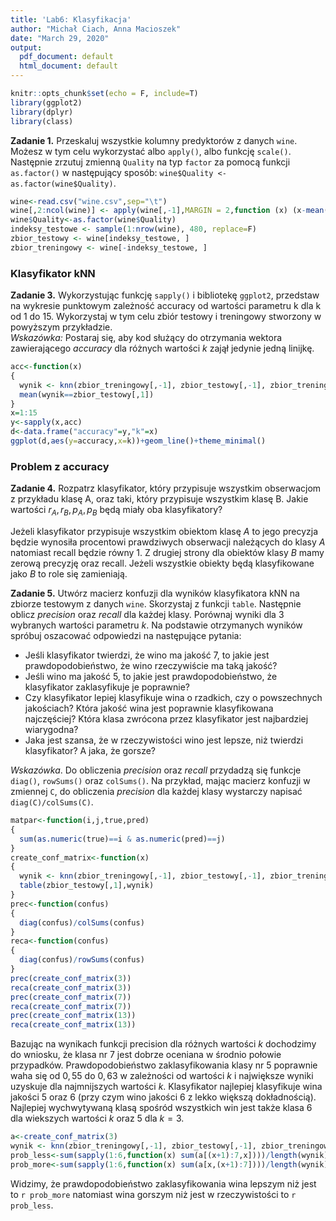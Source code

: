 ```yaml
---
title: 'Lab6: Klasyfikacja'
author: "Michał Ciach, Anna Macioszek"
date: "March 29, 2020"
output:
  pdf_document: default
  html_document: default
---
```


```r
knitr::opts_chunk$set(echo = F, include=T)
library(ggplot2)
library(dplyr)
library(class)
```


**Zadanie 1.** Przeskaluj wszystkie kolumny predyktorów z danych `wine`. Możesz w tym celu wykorzystać albo `apply()`, albo funkcję `scale()`. Następnie zrzutuj zmienną `Quality` na typ `factor` za pomocą funkcji `as.factor()` w następujący sposób: `wine$Quality <- as.factor(wine$Quality)`. 

```r
wine<-read.csv("wine.csv",sep="\t")
wine[,2:ncol(wine)] <- apply(wine[,-1],MARGIN = 2,function (x) (x-mean(x))/sd(x))
wine$Quality<-as.factor(wine$Quality)
indeksy_testowe <- sample(1:nrow(wine), 480, replace=F)
zbior_testowy <- wine[indeksy_testowe, ]
zbior_treningowy <- wine[-indeksy_testowe, ]
```


### Klasyfikator kNN



**Zadanie 3.** Wykorzystując funkcję `sapply()` i bibliotekę `ggplot2`, przedstaw na wykresie punktowym zależność accuracy od wartości parametru k dla k od 1 do 15. Wykorzystaj w tym celu zbiór testowy i treningowy stworzony w powyższym przykładzie.  
*Wskazówka:* Postaraj się, aby kod służący do otrzymania wektora zawierającego *accuracy* dla różnych wartości $k$ zajął jedynie jedną linijkę. 
```r
acc<-function(x)
{
  wynik <- knn(zbior_treningowy[,-1], zbior_testowy[,-1], zbior_treningowy[,1], k=x)
  mean(wynik==zbior_testowy[,1])
}
x=1:15
y<-sapply(x,acc)
d<-data.frame("accuracy"=y,"k"=x)
ggplot(d,aes(y=accuracy,x=k))+geom_line()+theme_minimal()

```


### Problem z accuracy


**Zadanie 4.** Rozpatrz klasyfikator, który przypisuje wszystkim obserwacjom z przykładu klasę A, oraz taki, który przypisuje wszystkim klasę B. Jakie wartości $r_A, r_B, p_A, p_B$ będą miały oba klasyfikatory?\par \vspace{1cm}
Jeżeli klasyfikator przypisuje wszystkim obiektom klasę $A$ to jego precyzja będzie wynosiła procentowi prawdziwych obserwacji należących do klasy $A$ natomiast recall będzie równy $1$. Z drugiej strony dla obiektów klasy $B$ mamy zerową precyzję oraz recall. Jeżeli wszystkie obiekty będą klasyfikowane jako $B$ to role się zamieniają.

**Zadanie 5.** Utwórz macierz konfuzji dla wyników klasyfikatora kNN na zbiorze testowym z danych `wine`. Skorzystaj z funkcji `table`. Następnie oblicz *precision* oraz *recall* dla każdej klasy. Porównaj wyniki dla 3 wybranych wartości parametru $k$. Na podstawie otrzymanych wyników spróbuj oszacować odpowiedzi na następujące pytania:

  * Jeśli klasyfikator twierdzi, że wino ma jakość 7, to jakie jest prawdopodobieństwo, że wino rzeczywiście ma taką jakość?
  * Jeśli wino ma jakość 5, to jakie jest prawdopodobieństwo, że klasyfikator zaklasyfikuje je poprawnie?
  * Czy klasyfikator lepiej klasyfikuje wina o rzadkich, czy o powszechnych jakościach? Która jakość wina jest poprawnie klasyfikowana najczęściej? Która klasa zwrócona przez klasyfikator jest najbardziej wiarygodna? 
  * Jaka jest szansa, że w rzeczywistości wino jest lepsze, niż twierdzi klasyfikator? A jaka, że gorsze?

*Wskazówka*. Do obliczenia *precision* oraz *recall* przydadzą się funkcje `diag()`, `rowSums()` oraz `colSums()`. Na przykład, mając macierz konfuzji w zmiennej `C`, do obliczenia *precision* dla każdej klasy wystarczy napisać `diag(C)/colSums(C)`.
```r
matpar<-function(i,j,true,pred)
{
  sum(as.numeric(true)==i & as.numeric(pred)==j)
}
create_conf_matrix<-function(x)
{
  wynik <- knn(zbior_treningowy[,-1], zbior_testowy[,-1], zbior_treningowy[,1], k=x)
  table(zbior_testowy[,1],wynik)
}
prec<-function(confus)
{
  diag(confus)/colSums(confus)
}
reca<-function(confus)
{
  diag(confus)/rowSums(confus)
}
prec(create_conf_matrix(3))
reca(create_conf_matrix(3))
prec(create_conf_matrix(7))
reca(create_conf_matrix(7))
prec(create_conf_matrix(13))
reca(create_conf_matrix(13))

```
Bazując na wynikach funkcji precision dla różnych wartości $k$ dochodzimy do wniosku, że klasa nr $7$ jest dobrze oceniana w środnio połowie przypadków. Prawdopodobieństwo zaklasyfikowania klasy nr $5$ poprawnie waha się od $0,55$ do $0,63$ w zależności od wartości $k$ i największe wyniki uzyskuje dla najmnijszych wartości $k$. Klasyfikator najlepiej klasyfikuje wina jakości $5$ oraz $6$ (przy czym wino jakości $6$ z lekko większą dokładnością). Najlepiej wychwytywaną klasą spośród wszystkich win jest także klasa $6$ dla wiekszych wartości $k$ oraz $5$ dla $k=3$.
```r
a<-create_conf_matrix(3)
wynik <- knn(zbior_treningowy[,-1], zbior_testowy[,-1], zbior_treningowy[,1], k=3)
prob_less<-sum(sapply(1:6,function(x) sum(a[(x+1):7,x])))/length(wynik) #suma elementów nad diagonalą przez liczbę predykcji
prob_more<-sum(sapply(1:6,function(x) sum(a[x,(x+1):7])))/length(wynik) #suma elementów pod diagonalą przez liczbę predykcji
```
Widzimy, że prawdopodobieństwo zaklasyfikowania wina lepszym niż jest to `r prob_more` natomiast wina gorszym niż jest w rzeczywistości to `r prob_less`.